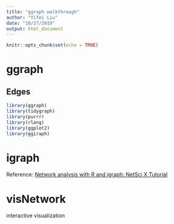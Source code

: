 ```yaml
---
title: "ggraph walkthrough"
author: "Yifei Liu"
date: "10/27/2019"
output: html_document
---
```


```r
knitr::opts_chunk$set(echo = TRUE)
```

# ggraph

## Edges

```r

library(ggraph)
library(tidygraph)
library(purrr)
library(rlang)
library(ggplot2)
library(ggiraph)

```



# igraph







Reference: [Network analysis with R and igraph: NetSci X Tutorial](https://kateto.net/networks-r-igraph)



# visNetwork

interactive visualization



















